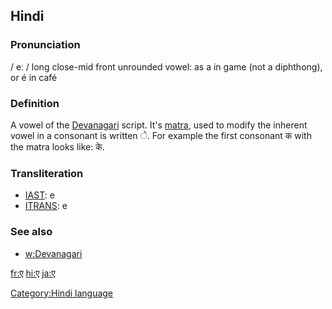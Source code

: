 == Hindi ==

=== Pronunciation ===
/ eː / long close-mid front unrounded vowel: as a in game (not a diphthong), or é in café 

=== Definition ===

A vowel of the [[Devanagari]] script. It's [[matra]], used to modify the inherent vowel in a consonant is written &#x0947;. For example the first consonant क with the matra looks like: के.

=== Transliteration ===
*[[w:IAST|IAST]]: e
*[[w:ITRANS|ITRANS]]: e

=== See also ===
*[[w:Devanagari]]

[[fr:ए]]
[[hi:ए]]
[[ja:ए]]

[[Category:Hindi language]]